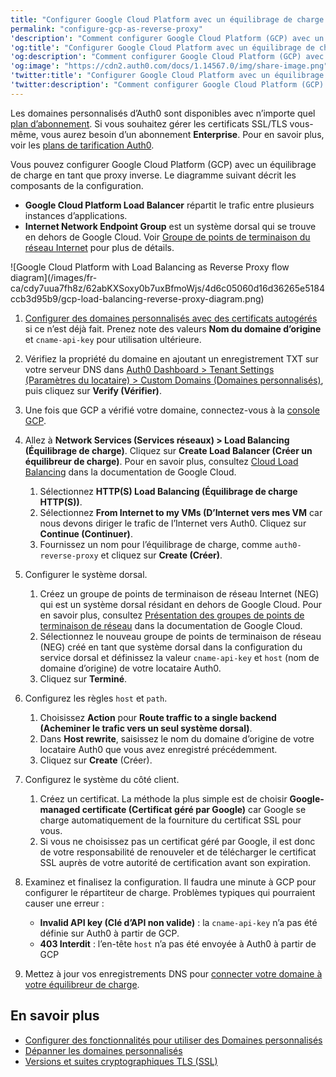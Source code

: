 ---
title: "Configurer Google Cloud Platform avec un équilibrage de charge en tant que proxy inverse"
permalink: "configure-gcp-as-reverse-proxy"
'description': "Comment configurer Google Cloud Platform (GCP) avec un équilibrage de charge pour l’utiliser comme proxy de domaine personnalisé pour Auth0."
'og:title': "Configurer Google Cloud Platform avec un équilibrage de charge en tant que proxy inverse"
'og:description': "Comment configurer Google Cloud Platform (GCP) avec un équilibrage de charge pour l’utiliser comme proxy de domaine personnalisé pour Auth0."
'og:image': "https://cdn2.auth0.com/docs/1.14567.0/img/share-image.png"
'twitter:title': "Configurer Google Cloud Platform avec un équilibrage de charge en tant que proxy inverse"
'twitter:description': "Comment configurer Google Cloud Platform (GCP) avec un équilibrage de charge pour l’utiliser comme proxy de domaine personnalisé pour Auth0."
---

<Callout icon="file-lines" color="#0EA5E9" iconType="regular">

Les domaines personnalisés d’Auth0 sont disponibles avec n’importe quel [plan d’abonnement](https://manage.auth0.com/#/tenant/billing/subscription). Si vous souhaitez gérer les certificats SSL/TLS vous-même, vous aurez besoin d’un abonnement **Enterprise**. Pour en savoir plus, voir les [plans de tarification Auth0](https://auth0.com/pricing).

</Callout>

Vous pouvez configurer Google Cloud Platform (GCP) avec un équilibrage de charge en tant que proxy inverse. Le diagramme suivant décrit les composants de la configuration.

* **Google Cloud Platform Load Balancer** répartit le trafic entre plusieurs instances d’applications.
* **Internet Network Endpoint Group** est un système dorsal qui se trouve en dehors de Google Cloud. Voir [Groupe de points de terminaison du réseau Internet](https://cloud.google.com/load-balancing/docs/negs/internet-neg-concepts) pour plus de détails.

<Frame>![Google Cloud Platform with Load Balancing as Reverse Proxy flow diagram](/images/fr-ca/cdy7uua7fh8z/62abKXSoxy0b7uxBfmoWjs/4d6c05060d16d36265e5184ccb3d95b9/gcp-load-balancing-reverse-proxy-diagram.png)</Frame>

1. [Configurer des domaines personnalisés avec des certificats autogérés](/docs/fr-ca/customize/custom-domains/self-managed-certificates) si ce n’est déjà fait. Prenez note des valeurs **Nom du domaine d’origine** et `cname-api-key` pour utilisation ultérieure.
2. Vérifiez la propriété du domaine en ajoutant un enregistrement TXT sur votre serveur DNS dans [Auth0 Dashboard > Tenant Settings (Paramètres du locataire) > Custom Domains (Domaines personnalisés)](https://manage.auth0.com/#/tenant/custom_domains), puis cliquez sur **Verify (Vérifier)**.
3. Une fois que GCP a vérifié votre domaine, connectez-vous à la [console GCP](https://console.cloud.google.com).
4. Allez à **Network Services (Services réseaux) > Load Balancing (Équilibrage de charge)**. Cliquez sur **Create Load Balancer (Créer un équilibreur de charge)**. Pour en savoir plus, consultez [Cloud Load Balancing](https://cloud.google.com/load-balancing/docs) dans la documentation de Google Cloud.

   1. Sélectionnez **HTTP(S) Load Balancing (Équilibrage de charge HTTP(S))**.
   2. Sélectionnez **From Internet to my VMs (D’Internet vers mes VM** car nous devons diriger le trafic de l’Internet vers Auth0. Cliquez sur **Continue (Continuer)**.
   3. Fournissez un nom pour l’équilibrage de charge, comme `auth0-reverse-proxy` et cliquez sur **Create (Créer)**.
5. Configurer le système dorsal.

   1. Créez un groupe de points de terminaison de réseau Internet (NEG) qui est un système dorsal résidant en dehors de Google Cloud. Pour en savoir plus, consultez [Présentation des groupes de points de terminaison de réseau](https://cloud.google.com/load-balancing/docs/negs/internet-neg-concepts) dans la documentation de Google Cloud.
   2. Sélectionnez le nouveau groupe de points de terminaison de réseau (NEG) créé en tant que système dorsal dans la configuration du service dorsal et définissez la valeur `cname-api-key` et `host` (nom de domaine d’origine) de votre locataire Auth0.
   3. Cliquez sur **Terminé**.
6. Configurez les règles `host` et `path`.

   1. Choisissez **Action** pour **Route traffic to a single backend (Acheminer le trafic vers un seul système dorsal)**.
   2. Dans **Host rewrite**, saisissez le nom du domaine d’origine de votre locataire Auth0 que vous avez enregistré précédemment.
   3. Cliquez sur **Create** (Créer).
7. Configurez le système du côté client.

   1. Créez un certificat. La méthode la plus simple est de choisir **Google-managed certificate (Certificat géré par Google)** car Google se charge automatiquement de la fourniture du certificat SSL pour vous.
   2. Si vous ne choisissez pas un certificat géré par Google, il est donc de votre responsabilité de renouveler et de télécharger le certificat SSL auprès de votre autorité de certification avant son expiration.
8. Examinez et finalisez la configuration.
   Il faudra une minute à GCP pour configurer le répartiteur de charge. Problèmes typiques qui pourraient causer une erreur :

   * **Invalid API key (Clé d’API non valide)** : la `cname-api-key` n’a pas été définie sur Auth0 à partir de GCP.
   * **403 Interdit** : l’en-tête `host` n’a pas été envoyée à Auth0 à partir de GCP
9. Mettez à jour vos enregistrements DNS pour [connecter votre domaine à votre équilibreur de charge](https://cloud.google.com/load-balancing/docs/https/setup-global-ext-https-external-backend#update_dns).

## En savoir plus

* [Configurer des fonctionnalités pour utiliser des Domaines personnalisés](/docs/fr-ca/customize/custom-domains/configure-features-to-use-custom-domains)
* [Dépanner les domaines personnalisés](/docs/fr-ca/troubleshoot/integration-extensibility-issues/troubleshoot-custom-domains)
* [Versions et suites cryptographiques TLS (SSL)](/docs/fr-ca/customize/custom-domains/self-managed-certificates/tls-ssl)